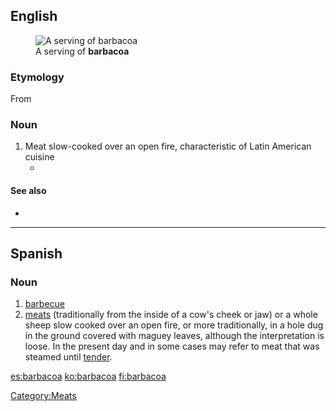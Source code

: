 ==English==
[[File:Barbacoa (en Hidalgo).JPG|thumb|A serving of '''barbacoa''']]
===Etymology===

From {{etyl|es}} {{term|lang=es|barbacoa}}

===Noun===
{{en-noun|-}}

# Meat slow-cooked over an open fire, characteristic of Latin American cuisine
#* {{quote-news|year=2004|date=January 16|author=Mike Sula|title=The Cooking Life|work=Chicago Reader|url=https://securesite.chireader.com/cgi-bin/Archive/abridged2.bat?path=2004/040116/RESTBOX
|passage=At first Andablo tried to make '''barbacoa''' with cow heads, but something about American beef didn't taste right. " }}

====See also====
*{{pedialite}}

[[Category:Meats]]

----

==Spanish==

===Noun===
{{es-noun-f}}

# [[barbecue]]
# [[meat]]s (traditionally from the inside of a cow's cheek or jaw) or a whole sheep slow cooked over an open fire, or more traditionally, in a hole dug in the ground covered with maguey leaves, although the interpretation is loose. In the present day and in some cases may refer to meat that was steamed until [[tender]].

[[es:barbacoa]]
[[ko:barbacoa]]
[[fi:barbacoa]]